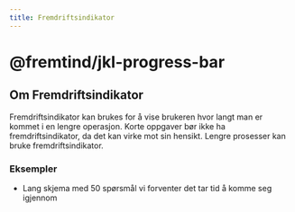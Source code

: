 ```yaml
---
title: Fremdriftsindikator
---
```



# @fremtind/jkl-progress-bar

<Example />

## Om Fremdriftsindikator

Fremdriftsindikator kan brukes for å vise brukeren hvor langt man er kommet i en lengre operasjon. Korte oppgaver bør ikke ha fremdriftsindikator, da det kan virke mot sin hensikt. Lengre prosesser kan bruke fremdriftsindikator.

### Eksempler

-   Lang skjema med 50 spørsmål vi forventer det tar tid å komme seg igjennom
